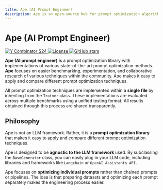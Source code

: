 ```yaml
---
title: Ape (AI Prompt Engineer)
description: Ape is an open-source hub for prompt optimization algorithms.
---
```



# Ape (AI Prompt Engineer)

<div className="flex justify-start mt-4 items-center gap-2">
  <a href="https://www.ycombinator.com/companies/weavel">
    <img
      src="https://img.shields.io/badge/Y%20Combinator-S24-orange?style=flat-square"
      alt="Y Combinator S24"
    />
  </a>
  <a href="https://github.com/weavel-ai/Ape/blob/main/LICENSE" target="_blank">
    <img src="https://img.shields.io/pypi/l/ape-common.svg" alt="License" />
  </a>
  <a href="https://github.com/weavel-ai/Ape" target="_blank">
    <img
      src="https://img.shields.io/github/stars/weavel-ai/Ape.svg?style=social"
      alt="GitHub stars"
    />
  </a>
</div>

<ApeLogo width={300} height={300} className="my-10" />

**Ape (AI prompt engineer)** is a prompt optimization library with implementations of various state-of-the-art prompt optimization methods. **Ape** focuses on easier benchmarking, experimentation, and collaborative research of various techniques within the community. Ape makes it easy to apply and compare different prompt optimization techniques.

All prompt optimization techniques are implemented within a **single file** by inheriting from the `Trainer` class. These implementations are evaluated across multiple benchmarks using a unified testing format. All results obtained through this process are shared transparently.

## Philosophy

Ape is not an LLM framework. Rather, it is a **prompt optimization library** that makes it easy to apply and compare different prompt optimization techniques.

Ape is designed to be **agnostic to the LLM framework** used. By subclassing the `BaseGenerator` class, you can easily plug in your LLM code, including libraries and frameworks like `Langchain` or `OpenAI Assistants API`.

Ape focuses on **optimizing individual prompts** rather than chained prompts or pipelines. The idea is that preparing datasets and optimizing each prompt separately makes the engineering process easier.
